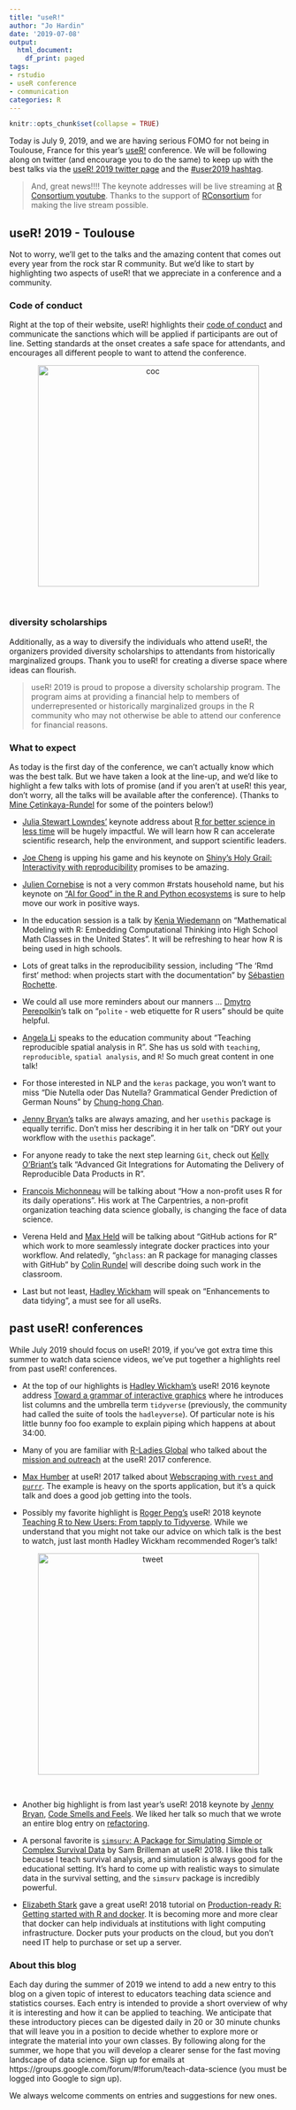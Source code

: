 ```yaml
---
title: "useR!"
author: "Jo Hardin"
date: '2019-07-08'
output:
  html_document:
    df_print: paged
tags:
- rstudio
- useR conference
- communication
categories: R
---
```


```r
knitr::opts_chunk$set(collapse = TRUE)
```

Today is July 9, 2019, and we are having serious FOMO for not being in Toulouse, France for this year's [useR!](http://www.user2019.fr/) conference.  We will be following along on twitter (and encourage you to do the same) to keep up with the best talks via the [useR! 2019 twitter page](https://twitter.com/UseR2019_Conf) and the [#user2019 hashtag](https://twitter.com/hashtag/useR2019?src=hash).  

> And, great news!!!!  The keynote addresses will be live streaming at [R Consortium youtube](https://www.youtube.com/channel/UC_R5smHVXRYGhZYDJsnXTwg).  Thanks to the support of [RConsortium](https://twitter.com/RConsortium) for making the live stream possible.

## useR! 2019 - Toulouse

Not to worry, we'll get to the talks and the amazing content that comes out every year from the rock star R community.  But we'd like to start by highlighting two aspects of useR! that we appreciate in a conference and a community.

###  Code of conduct

Right at the top of their website, useR! highlights their [code of conduct](http://www.user2019.fr/coc/) and communicate the sanctions which will be applied if participants are out of line.  Setting standards at the onset creates a safe space for attendants, and encourages all different people to want to attend the conference.<br>

<center>
<figure>
<img alt = 'coc' width='400' src='/post/user/coc.png' />
</figure>
</center> <br>

### diversity scholarships

Additionally, as a way to diversify the individuals who attend useR!, the organizers provided diversity scholarships to attendants from historically marginalized groups.  Thank you to useR! for creating a diverse space where ideas can flourish.

>useR! 2019 is proud to propose a diversity scholarship program. The program aims at providing a financial help to members of underrepresented or historically marginalized groups in the R community who may not otherwise be able to attend our conference for financial reasons.

###  What to expect

As today is the first day of the conference, we can't actually know which was the best talk.  But we have taken a look at the line-up, and we'd like to highlight a few talks with lots of promise (and if you aren't at useR! this year, don't worry, all the talks will be available after the conference).  (Thanks to [Mine &Ccedil;etinkaya-Rundel](https://twitter.com/minebocek) for some of the pointers below!)


* [Julia Stewart Lowndes'](https://twitter.com/juliesquid) keynote address about [R for better science in less time](http://www.user2019.fr/program/) will be hugely impactful.  We will learn how R can accelerate scientific research, help the environment, and support scientific leaders.  

* [Joe Cheng](https://twitter.com/jcheng) is upping his game and his keynote on [Shiny's Holy Grail: Interactivity with reproducibility](http://www.user2019.fr/program/) promises to be amazing.

* [Julien Cornebise](https://twitter.com/JCornebise) is not a very common #rstats household name, but his keynote on ["AI for Good" in the R and Python ecosystems](http://www.user2019.fr/program/) is sure to help move our work in positive ways.

* In the education session is a talk by [Kenia Wiedemann](https://twitter.com/keniatw) on "Mathematical Modeling with R: Embedding Computational Thinking into High School Math Classes in the United States".  It will be refreshing to hear how R is being used in high schools.

* Lots of great talks in the reproducibility session, including "The 'Rmd first' method: when projects start with the documentation" by [Sébastien Rochette](https://twitter.com/statnmap). 

* We could all use more reminders about our manners ...  [Dmytro Perepolkin](https://twitter.com/dmi3k)'s talk on "`polite` - web etiquette for R users" should be quite helpful.

* [Angela Li](https://twitter.com/civicangela) speaks to the education community about "Teaching reproducible spatial analysis in R".  She has us sold with `teaching`, `reproducible`, `spatial analysis`, and `R`!  So much great content in one talk! 

* For those interested in NLP and the `keras` package, you won't want to miss "Die Nutella oder Das Nutella? Grammatical Gender Prediction of German Nouns" by [Chung-hong Chan](https://twitter.com/chainsawriot).

* [Jenny Bryan's](https://twitter.com/JennyBryan) talks are always amazing, and her `usethis` package is equally terrific.  Don't miss her describing it in her talk on "DRY out your workflow with the `usethis` package".

* For anyone ready to take the next step learning `Git`, check out [Kelly O'Briant's](https://twitter.com/kellrstats?lang=en) talk "Advanced Git Integrations for Automating the Delivery of Reproducible Data Products in R".

* [Francois Michonneau](https://twitter.com/fmic_) will be talking about "How a non-profit uses R for its daily operations".  His work at The Carpentries, a non-profit organization teaching data science globally, is changing the face of data science.

* Verena Held and [Max Held](https://twitter.com/maxheld) will be talking about "GitHub actions for R" which work to more seamlessly integrate docker practices into your workflow. And relatedly, "`ghclass`: an R package for managing classes with GitHub" by [Colin Rundel](https://twitter.com/rundel) will describe doing such work in the classroom.


* Last but not least, [Hadley Wickham](https://twitter.com/hadleywickham) will speak on "Enhancements to data tidying", a must see for all useRs.


## past useR! conferences

While July 2019 should focus on useR! 2019, if you've got extra time this summer to watch data science videos, we've put together a highlights reel from past useR! conferences.

* At the top of our highlights is [Hadley Wickham's](https://twitter.com/hadleywickham) useR! 2016 keynote address [Toward a grammar of interactive graphics](https://channel9.msdn.com/events/useR-international-R-User-conference/useR2016/Towards-a-grammar-of-interactive-graphics?term=wickham&lang-en=true) where he introduces list columns and the umbrella term `tidyverse`  (previously, the community had called the suite of tools the `hadleyverse`).  Of particular note is his little bunny foo foo example to explain piping which happens at about 34:00.

* Many of you are familiar with [R-Ladies Global](https://twitter.com/rladiesglobal) who talked about the [mission and outreach](https://channel9.msdn.com/Events/useR-international-R-User-conferences/useR-International-R-User-2017-Conference/R-Ladies-Global-Community) at the useR! 2017 conference.

* [Max Humber](https://twitter.com/maxhumber) at useR! 2017  talked about [Webscraping with `rvest` and `purrr`](https://channel9.msdn.com/Events/useR-international-R-User-conferences/useR-International-R-User-2017-Conference/Scraping-data-with-rvest-and-purrr).  The example is heavy on the sports application, but it's a quick talk and does a good job getting into the tools.

* Possibly my favorite highlight is [Roger Peng's](https://twitter.com/rdpeng) useR! 2018 keynote [Teaching R to New Users: From tapply to Tidyverse](https://www.youtube.com/watch?v=5033jBHFiHE).  While we understand that you might not take our advice on which talk is the best to watch, just last month Hadley Wickham recommended Roger's talk!<br>

<center>
<figure>
<img alt = 'tweet' width='400' src='/post/user/hadleytweet.png' />
</figure>
</center> <br>


* Another big highlight is from last year's useR! 2018 keynote by [Jenny Bryan](https://twitter.com/JennyBryan), [Code Smells and Feels](https://www.youtube.com/watch?v=7oyiPBjLAWY).  We liked her talk so much that we wrote an entire blog entry on [refactoring](https://teachdatascience.com/refactoring/).

* A personal favorite is [`simsurv`: A Package for Simulating Simple or Complex Survival Data](https://www.youtube.com/watch?v=fJTYsncvpvI) by Sam Brilleman at useR! 2018. I like this talk because I teach survival analysis, and simulation is always good for the educational setting. It's hard to come up with realistic ways to simulate data in the survival setting, and the `simsurv` package is incredibly powerful.

* [Elizabeth Stark](https://twitter.com/tech_is_dead) gave a great useR! 2018 tutorial on [Production-ready R: Getting started with R and docker](https://www.youtube.com/watch?v=lfG8cTqRRNA).  It is becoming more and more clear that docker can help individuals at institutions with light computing infrastructure.  Docker puts your products on the cloud, but you don't need IT help to purchase or set up a server.


### About this blog 

Each day during the summer of 2019 we intend to add a new entry to this blog on a given topic of interest to educators teaching data science and statistics courses. Each entry is intended to provide a short overview of why it is interesting and how it can be applied to teaching. We anticipate that these introductory pieces can be digested daily in 20 or 30 minute chunks that will leave you in a position to decide whether to explore more or integrate the material into your own classes. By following along for the summer, we hope that you will develop a clearer sense for the fast moving landscape of data science. Sign up for emails at https://groups.google.com/forum/#!forum/teach-data-science (you must be logged into Google to sign up).

We always welcome comments on entries and suggestions for new ones.

